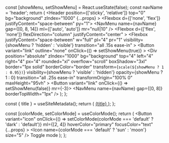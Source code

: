 
  const [showMenu, setShowMenu] = React.useState(false);
  const navName = 'header';
  return (
    <Header
      position={['sticky', 'relative']}
      top="0"
      bg="background"
      zIndex="1000"
      {...props}
    >
      <Container>
        <Flexbox d={['none', 'flex']} justifyContent="space-between" py="1">
          <Branding />
          <NavMenu
            name={navName}
            gap={[0, 8, 14]}
            ml={['auto', 'auto']}
            mr="null|10"
          />
          <ModeToggle ml="0" />
        </Flexbox>
      </Container>
      <Flexbox
        d={['flex', 'none']}
        flexDirection="column"
        justifyContent="center"
      >
        <Flexbox
          justifyContent="space-between"
          w="full"
          pl="4"
          pr="1"
          visibility={showMenu ? 'hidden' : 'visible'}
          transition="all .15s ease-in"
        >
          <Branding />
          <Button
            variant="link"
            outline="none"
            onClick={() => setShowMenu(true)}
          >
            <Icon name="menu" size="7" />
          </Button>
        </Flexbox>
        <Div
          position="absolute"
          zIndex="1000"
          bg="background"
          top="4"
          left="4"
          right="4"
          px="4"
          rounded="xl"
          overflow="scroll"
          boxShadow="3xl"
          border="1px solid"
          borderColor="border"
          transform={`scale(${showMenu ? 1 : 0.95})`}
          visibility={showMenu ? 'visible' : 'hidden'}
          opacity={showMenu ? 1 : 0}
          transition="all .25s ease-in"
          transformOrigin="100% 0"
          maxHeight="95vh"
        >
          <Flexbox justifyContent="space-between" w="full" py="2" px="0">
            <Branding />
            <Button variant="link" onClick={() => setShowMenu(false)} mr={-3}>
              <Icon name="x" size="6" />
            </Button>
          </Flexbox>
          <NavMenu name={navName} gap={[0, 8]} borderTopWidth="1px" />
          <Flexbox py="4" justifyContent="space-between">
            <ModeToggle ml="auto" />
          </Flexbox>
        </Div>
      </Flexbox>
    </Header>
  );
};

  const { title } = useSiteMetadata();
  return (
    <A href="/" fontSize="3xl" fontWeight="semibold" color="text">
      {title}
    </A>
  );
};

  const [colorMode, setColorMode] = useColorMode();
  return (
    <Button
      variant="icon"
      onClick={() => setColorMode(colorMode === 'default' ? 'dark' : 'default')}
      ml={[2, 4]}
      hoverColor="primary"
      focusColor="text"
      {...props}
    >
      <Icon name={colorMode === 'default' ? 'sun' : 'moon'} size="5" />
      <VisuallyHidden>Toggle mode</VisuallyHidden>
    </Button>
  );
};
